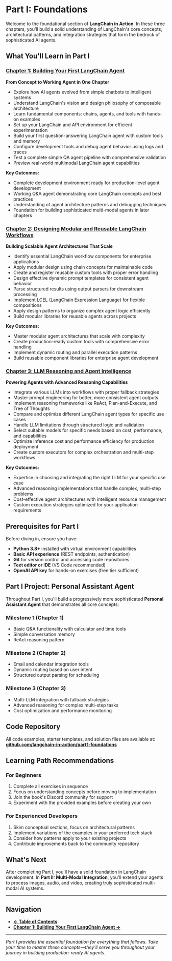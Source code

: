 # Part I: Foundations

Welcome to the foundational section of **LangChain in Action**. In these three chapters, you'll build a solid understanding of LangChain's core concepts, architectural patterns, and integration strategies that form the bedrock of sophisticated AI agents.

## What You'll Learn in Part I

### [Chapter 1: Building Your First LangChain Agent](./chapter1)

**From Concept to Working Agent in One Chapter**

- Explore how AI agents evolved from simple chatbots to intelligent systems
- Understand LangChain's vision and design philosophy of composable architecture
- Learn fundamental components: chains, agents, and tools with hands-on examples
- Set up your LangChain and API environment for efficient experimentation
- Build your first question-answering LangChain agent with custom tools and memory
- Configure development tools and debug agent behavior using logs and traces
- Test a complete simple QA agent pipeline with comprehensive validation
- Preview real-world multimodal LangChain agent capabilities

**Key Outcomes:**

- Complete development environment ready for production-level agent development
- Working Q&A agent demonstrating core LangChain concepts and best practices
- Understanding of agent architecture patterns and debugging techniques
- Foundation for building sophisticated multi-modal agents in later chapters

### [Chapter 2: Designing Modular and Reusable LangChain Workflows](./chapter2)

**Building Scalable Agent Architectures That Scale**

- Identify essential LangChain workflow components for enterprise applications
- Apply modular design using chain concepts for maintainable code
- Create and register reusable custom tools with proper error handling
- Design effective dynamic prompt templates for consistent agent behavior
- Parse structured results using output parsers for downstream processing
- Implement LCEL (LangChain Expression Language) for flexible compositions
- Apply design patterns to organize complex agent logic efficiently
- Build modular libraries for reusable agents across projects

**Key Outcomes:**

- Master modular agent architectures that scale with complexity
- Create production-ready custom tools with comprehensive error handling
- Implement dynamic routing and parallel execution patterns
- Build reusable component libraries for enterprise agent development

### [Chapter 3: LLM Reasoning and Agent Intelligence](./chapter3)

**Powering Agents with Advanced Reasoning Capabilities**

- Integrate various LLMs into workflows with proper fallback strategies
- Master prompt engineering for better, more consistent agent outputs
- Implement reasoning frameworks like ReAct, Plan-and-Execute, and Tree of Thoughts
- Compare and optimize different LangChain agent types for specific use cases
- Handle LLM limitations through structured logic and validation
- Select suitable models for specific needs based on cost, performance, and capabilities
- Optimize inference cost and performance efficiency for production deployment
- Create custom executors for complex orchestration and multi-step workflows

**Key Outcomes:**

- Expertise in choosing and integrating the right LLM for your specific use case
- Advanced reasoning implementations that handle complex, multi-step problems
- Cost-effective agent architectures with intelligent resource management
- Custom execution strategies optimized for your application requirements

## Prerequisites for Part I

Before diving in, ensure you have:

- **Python 3.8+** installed with virtual environment capabilities
- **Basic API experience** (REST endpoints, authentication)
- **Git** for version control and accessing code repositories
- **Text editor or IDE** (VS Code recommended)
- **OpenAI API key** for hands-on exercises (free tier sufficient)

## Part I Project: Personal Assistant Agent

Throughout Part I, you'll build a progressively more sophisticated **Personal Assistant Agent** that demonstrates all core concepts:

### Milestone 1 (Chapter 1)

- Basic Q&A functionality with calculator and time tools
- Simple conversation memory
- ReAct reasoning pattern

### Milestone 2 (Chapter 2)

- Email and calendar integration tools
- Dynamic routing based on user intent
- Structured output parsing for scheduling

### Milestone 3 (Chapter 3)

- Multi-LLM integration with fallback strategies
- Advanced reasoning for complex multi-step tasks
- Cost optimization and performance monitoring

## Code Repository

All code examples, starter templates, and solution files are available at:
**[github.com/langchain-in-action/part1-foundations](https://github.com/langchain-in-action/part1-foundations)**

## Learning Path Recommendations

### For Beginners

1. Complete all exercises in sequence
2. Focus on understanding concepts before moving to implementation
3. Join the book's Discord community for support
4. Experiment with the provided examples before creating your own

### For Experienced Developers

1. Skim conceptual sections, focus on architectural patterns
2. Implement variations of the examples in your preferred tech stack
3. Consider how patterns apply to your existing projects
4. Contribute improvements back to the community repository

## What's Next

After completing Part I, you'll have a solid foundation in LangChain development. In **Part II: Multi-Modal Integration**, you'll extend your agents to process images, audio, and video, creating truly sophisticated multi-modal AI systems.

---

## Navigation

- **[← Table of Contents](../table-of-contents)**
- **[Chapter 1: Building Your First LangChain Agent →](./chapter1)**

---

_Part I provides the essential foundation for everything that follows. Take your time to master these concepts—they'll serve you throughout your journey in building production-ready AI agents._
